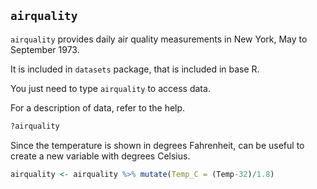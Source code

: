 ## `airquality`

`airquality` provides daily air quality measurements in New York, May to September 1973. 

It is included in `datasets` package, that is included in base R.

You just need to type `airquality` to access data.

For a description of data, refer to the help.

```r
?airquality
```

Since the temperature is shown in degrees Fahrenheit, can be useful to create a new variable with degrees Celsius.

```r
airquality <- airquality %>% mutate(Temp_C = (Temp-32)/1.8)
```
